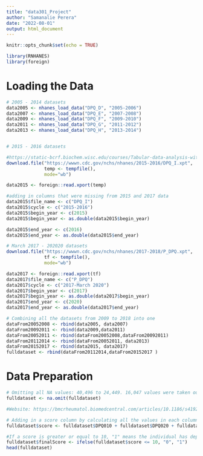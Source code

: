 ```yaml
---
title: "data301_Project"
author: "Samanalie Perera"
date: "2022-08-01"
output: html_document
---
```


```r
knitr::opts_chunk$set(echo = TRUE)
```

```r
library(RNHANES)
library(foreign)
```

# Loading the Data
```r
# 2005 - 2014 datasets
data2005 <- nhanes_load_data("DPQ_D", "2005-2006")
data2007 <- nhanes_load_data("DPQ_E", "2007-2008")
data2009 <- nhanes_load_data("DPQ_F", "2009-2010")
data2011 <- nhanes_load_data("DPQ_G", "2011-2012")
data2013 <- nhanes_load_data("DPQ_H", "2013-2014")



```

```r
# 2015 - 2016 datasets

#https://static-bcrf.biochem.wisc.edu/courses/Tabular-data-analysis-with-R-and-Tidyverse/book/6-importingdata.html
download.file("https://wwwn.cdc.gov/nchs/nhanes/2015-2016/DPQ_I.xpt", 
              temp <- tempfile(), 
              mode="wb")

data2015 <- foreign::read.xport(temp)

#adding in columns that were missing from 2015 and 2017 data
data2015$file_name <- c("DPQ_I")
data2015$cycle <- c("2015-2016")
data2015$begin_year <- c(2015)
data2015$begin_year <- as.double(data2015$begin_year)

data2015$end_year <- c(2016)
data2015$end_year <- as.double(data2015$end_year)
```

```r
# March 2017 - 202020 datasets
download.file("https://wwwn.cdc.gov/nchs/nhanes/2017-2018/P_DPQ.xpt", 
              tf <- tempfile(), 
              mode="wb")

data2017 <- foreign::read.xport(tf)
data2017$file_name <- c("P_DPQ")
data2017$cycle <- c("2017-March 2020")
data2017$begin_year <- c(2017)
data2017$begin_year <- as.double(data2017$begin_year)
data2017$end_year <- c(2020)
data2017$end_year <- as.double(data2017$end_year)
```

```r
# Combining all the datasets from 2009 to 2018 into one
dataFrom20052008 <- rbind(data2005, data2007)
dataFrom20092011 <- rbind(data2009,data2011)
dataFrom20052011 <- rbind(dataFrom20052008,dataFrom20092011)
dataFrom20112014 <- rbind(dataFrom20052011, data2013)
dataFrom20152017 <- rbind(data2015, data2017)
fulldataset <- rbind(dataFrom20112014,dataFrom20152017 )
```

# Data Preparation
```r
# Omitting all NA values: 40,496 to 24,449. 16,047 values were taken out. 
fulldataset <- na.omit(fulldataset)
```

```r
#Website: https://bmcrheumatol.biomedcentral.com/articles/10.1186/s41927-021-00236-w#:~:text=Adults%20(%E2%89%A5%2018%20years)%20with,9%20(PHQ%2D9).

# Adding in a score column by calculating all the values in each column for a individual to get them a final score 
fulldataset$score <- fulldataset$DPQ010 + fulldataset$DPQ020 + fulldataset$DPQ030 + fulldataset$DPQ040 + fulldataset$DPQ050 + fulldataset$DPQ060 + fulldataset$DPQ060 + fulldataset$DPQ070 + fulldataset$DPQ080 + fulldataset$DPQ090 + fulldataset$DPQ100

#If a score is greater or equal to 10, "1" means the individual has depression. "0" means the individual doesn't have depression
fulldataset$finalScore <- ifelse(fulldataset$score <= 10, "0", "1")
head(fulldataset)
```













